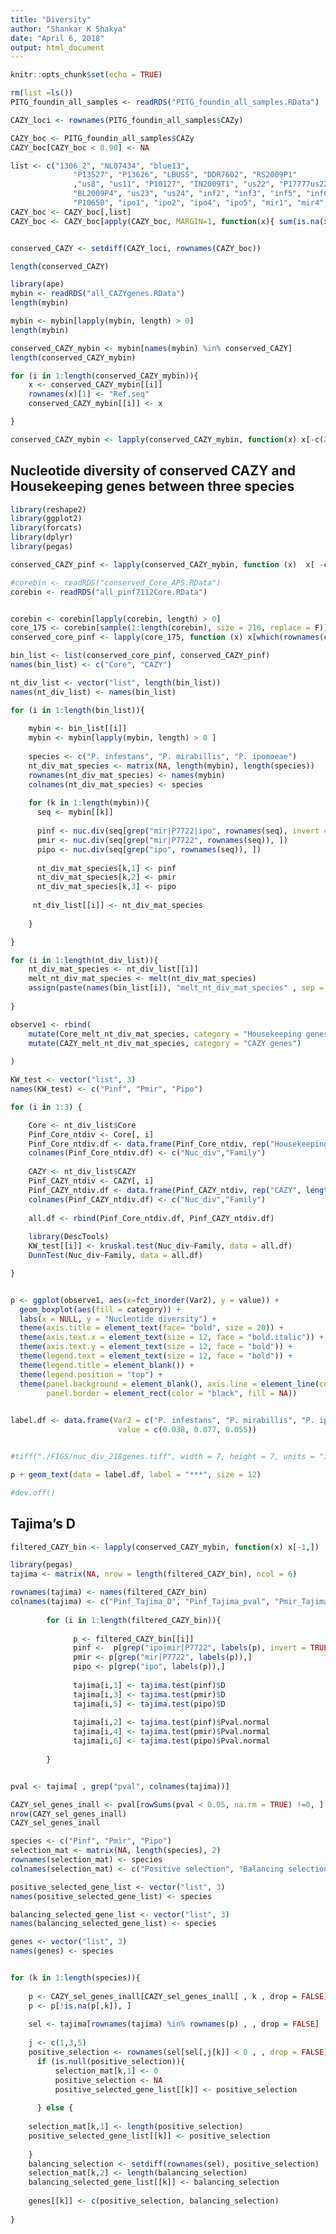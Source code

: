 ```yaml
---
title: "Diversity"
author: "Shankar K Shakya"
date: "April 6, 2018"
output: html_document
---
```


```r
knitr::opts_chunk$set(echo = TRUE)
```


```r

rm(list =ls())
PITG_foundin_all_samples <- readRDS("PITG_foundin_all_samples.RData")

CAZY_loci <- rownames(PITG_foundin_all_samples$CAZy)

CAZY_boc <- PITG_foundin_all_samples$CAZy
CAZY_boc[CAZY_boc < 0.90] <- NA

list <- c("1306_2", "NL07434", "blue13", 
              "P13527", "P13626", "LBUS5", "DDR7602", "RS2009P1"
              ,"us8", "us11", "P10127", "IN2009T1", "us22", "P17777us22", 
              "BL2009P4", "us23", "us24", "inf2", "inf3", "inf5", "inf6", 
              "P10650", "ipo1", "ipo2", "ipo4", "ipo5", "mir1", "mir4", "mir5", "P7722")
CAZY_boc <- CAZY_boc[,list]
CAZY_boc <- CAZY_boc[apply(CAZY_boc, MARGIN=1, function(x){ sum(is.na(x)) > 0 }),]


conserved_CAZY <- setdiff(CAZY_loci, rownames(CAZY_boc))

length(conserved_CAZY) 

library(ape)
mybin <- readRDS("all_CAZYgenes.RData")
length(mybin)

mybin <- mybin[lapply(mybin, length) > 0]
length(mybin)

conserved_CAZY_mybin <- mybin[names(mybin) %in% conserved_CAZY]
length(conserved_CAZY_mybin)

for (i in 1:length(conserved_CAZY_mybin)){
    x <- conserved_CAZY_mybin[[i]]
    rownames(x)[1] <- "Ref.seq"
    conserved_CAZY_mybin[[i]] <- x

}

conserved_CAZY_mybin <- lapply(conserved_CAZY_mybin, function(x) x[-c(2:3, 6:9, 24:27, 30,31, 36:37, 44,45,50, 51,60, 61, 68:71, 76:79), ])


```

## Nucleotide diversity of conserved CAZY and Housekeeping genes between three species

```r

library(reshape2)
library(ggplot2)
library(forcats)
library(dplyr)
library(pegas)

conserved_CAZY_pinf <- lapply(conserved_CAZY_mybin, function (x)  x[ -c(grep("Ref", rownames(x))) , ])

#corebin <- readRDS("conserved_Core_APS.RData")
corebin <- readRDS("all_pinf7112Core.RData")


corebin <- corebin[lapply(corebin, length) > 0]
core_175 <- corebin[sample(1:length(corebin), size = 218, replace = F)]
conserved_core_pinf <- lapply(core_175, function (x) x[which(rownames(core_175[[1]]) %in% rownames(conserved_CAZY_pinf$PITG_00366)), ])

bin_list <- list(conserved_core_pinf, conserved_CAZY_pinf)
names(bin_list) <- c("Core", "CAZY")

nt_div_list <- vector("list", length(bin_list))
names(nt_div_list) <- names(bin_list)

for (i in 1:length(bin_list)){
  
    mybin <- bin_list[[i]]
    mybin <- mybin[lapply(mybin, length) > 0 ]
    
    species <- c("P. infestans", "P. mirabillis", "P. ipomoeae")
    nt_div_mat_species <- matrix(NA, length(mybin), length(species))
    rownames(nt_div_mat_species) <- names(mybin)
    colnames(nt_div_mat_species) <- species
    
    for (k in 1:length(mybin)){
      seq <- mybin[[k]]
    
      pinf <- nuc.div(seq[grep("mir|P7722|ipo", rownames(seq), invert = TRUE), ])
      pmir <- nuc.div(seq[grep("mir|P7722", rownames(seq)), ])
      pipo <- nuc.div(seq[grep("ipo", rownames(seq)), ])
      
      nt_div_mat_species[k,1] <- pinf
      nt_div_mat_species[k,2] <- pmir
      nt_div_mat_species[k,3] <- pipo
      
     nt_div_list[[i]] <- nt_div_mat_species 
    
    }

}

for (i in 1:length(nt_div_list)){
    nt_div_mat_species <- nt_div_list[[i]]
    melt_nt_div_mat_species <- melt(nt_div_mat_species)
    assign(paste(names(bin_list[i]), "melt_nt_div_mat_species" , sep = "_"), as.data.frame(melt_nt_div_mat_species)) 
    
}    

observe1 <- rbind(
    mutate(Core_melt_nt_div_mat_species, category = "Housekeeping genes"),
    mutate(CAZY_melt_nt_div_mat_species, category = "CAZY genes")
    
)

KW_test <- vector("list", 3)
names(KW_test) <- c("Pinf", "Pmir", "Pipo")

for (i in 1:3) {

    Core <- nt_div_list$Core
    Pinf_Core_ntdiv <- Core[, i]
    Pinf_Core_ntdiv.df <- data.frame(Pinf_Core_ntdiv, rep("Housekeeping genes", length(Pinf_Core_ntdiv)))
    colnames(Pinf_Core_ntdiv.df) <- c("Nuc_div","Family")
    
    CAZY <- nt_div_list$CAZY
    Pinf_CAZY_ntdiv <- CAZY[, i]
    Pinf_CAZY_ntdiv.df <- data.frame(Pinf_CAZY_ntdiv, rep("CAZY", length(Pinf_CAZY_ntdiv)))
    colnames(Pinf_CAZY_ntdiv.df) <- c("Nuc_div","Family")
    
    all.df <- rbind(Pinf_Core_ntdiv.df, Pinf_CAZY_ntdiv.df)
    
    library(DescTools)
    KW_test[[i]] <- kruskal.test(Nuc_div~Family, data = all.df)
    DunnTest(Nuc_div~Family, data = all.df)

}


p <- ggplot(observe1, aes(x=fct_inorder(Var2), y = value)) + 
  geom_boxplot(aes(fill = category)) + 
  labs(x = NULL, y = "Nucleotide diversity") + 
  theme(axis.title = element_text(face= "bold", size = 20)) +
  theme(axis.text.x = element_text(size = 12, face = "bold.italic")) +
  theme(axis.text.y = element_text(size = 12, face = "bold")) +
  theme(legend.text = element_text(size = 12, face = "bold")) +
  theme(legend.title = element_blank()) +
  theme(legend.position = "top") +
  theme(panel.background = element_blank(), axis.line = element_line(colour = "black"),
        panel.border = element_rect(color = "black", fill = NA)) 
  

label.df <- data.frame(Var2 = c("P. infestans", "P. mirabillis", "P. ipomoeae"),
                        value = c(0.038, 0.077, 0.055))


#tiff("./FIGS/nuc_div_218genes.tiff", width = 7, height = 7, units = "in", res = 600)

p + geom_text(data = label.df, label = "***", size = 12)  

#dev.off()


```



## Tajima's D


```r

filtered_CAZY_bin <- lapply(conserved_CAZY_mybin, function(x) x[-1,])

library(pegas)
tajima <- matrix(NA, nrow = length(filtered_CAZY_bin), ncol = 6)

rownames(tajima) <- names(filtered_CAZY_bin)
colnames(tajima) <- c("Pinf_Tajima_D", "Pinf_Tajima_pval", "Pmir_Tajima_D", "Pmir_Tajima_pval", "Pipo_Tajima_D", "Pipo_Tajima_pval")
        
        for (i in 1:length(filtered_CAZY_bin)){
              
              p <- filtered_CAZY_bin[[i]]
              pinf <-  p[grep("ipo|mir|P7722", labels(p), invert = TRUE),]
              pmir <- p[grep("mir|P7722", labels(p)),]
              pipo <- p[grep("ipo", labels(p)),]
                
              tajima[i,1] <- tajima.test(pinf)$D
              tajima[i,3] <- tajima.test(pmir)$D
              tajima[i,5] <- tajima.test(pipo)$D
          
              tajima[i,2] <- tajima.test(pinf)$Pval.normal
              tajima[i,4] <- tajima.test(pmir)$Pval.normal
              tajima[i,6] <- tajima.test(pipo)$Pval.normal
              
        }  


pval <- tajima[ , grep("pval", colnames(tajima))]

CAZY_sel_genes_inall <- pval[rowSums(pval < 0.05, na.rm = TRUE) !=0, ]
nrow(CAZY_sel_genes_inall)
CAZY_sel_genes_inall

species <- c("Pinf", "Pmir", "Pipo")
selection_mat <- matrix(NA, length(species), 2)
rownames(selection_mat) <- species 
colnames(selection_mat) <- c("Positive selection", "Balancing selection")

positive_selected_gene_list <- vector("list", 3)
names(positive_selected_gene_list) <- species

balancing_selected_gene_list <- vector("list", 3)
names(balancing_selected_gene_list) <- species

genes <- vector("list", 3)
names(genes) <- species


for (k in 1:length(species)){
  
    p <- CAZY_sel_genes_inall[CAZY_sel_genes_inall[ , k , drop = FALSE] < 0.05, , drop = FALSE]
    p <- p[!is.na(p[,k]), ]
  
    sel <- tajima[rownames(tajima) %in% rownames(p) , , drop = FALSE]
    
    j <- c(1,3,5)
    positive_selection <- rownames(sel[sel[,j[k]] < 0 , , drop = FALSE])
      if (is.null(positive_selection)){ 
          selection_mat[k,1] <- 0
          positive_selection <- NA
          positive_selected_gene_list[[k]] <- positive_selection 
          
      } else {
    
    selection_mat[k,1] <- length(positive_selection)
    positive_selected_gene_list[[k]] <- positive_selection
    
    }
    balancing_selection <- setdiff(rownames(sel), positive_selection)
    selection_mat[k,2] <- length(balancing_selection)
    balancing_selected_gene_list[[k]] <- balancing_selection
    
    genes[[k]] <- c(positive_selection, balancing_selection)
  
}


```





